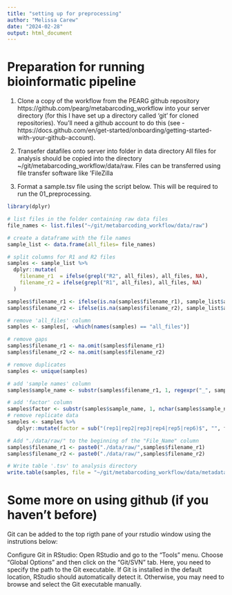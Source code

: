 ```yaml
---
title: "setting up for preprocessing"
author: "Melissa Carew"
date: "2024-02-28"
output: html_document
---
```

# Preparation for running bioinformatic pipeline
1.    Clone a copy of the workflow from the PEARG github repository https://github.com/pearg/metabarcoding_workflow into your server directory (for this I have set up a directory called 'git' for cloned repositories). You'll need a github account to do this (see - https://docs.github.com/en/get-started/onboarding/getting-started-with-your-github-account).

2.    Transefer datafiles onto server into folder in data directory
 All files for analysis should be copied into the directory ~/git/metabarcoding_workflow/data/raw. Files can be transferred using file transfer software like 'FileZilla
 
3.    Format a sample.tsv file using the script below. This will be required to run the 01_preprocessing.
```r
library(dplyr)

# list files in the folder containing raw data files
file_names <- list.files("~/git/metabarcoding_workflow/data/raw")

# create a dataframe with the file names
sample_list <- data.frame(all_files= file_names)

# split columns for R1 and R2 files
samples <- sample_list %>%
  dplyr::mutate(
    filename_r1  = ifelse(grepl("R2", all_files), all_files, NA),
    filename_r2 = ifelse(grepl("R1", all_files), all_files, NA)
  )

samples$filename_r1 <- ifelse(is.na(samples$filename_r1), sample_list$all_files, NA)
samples$filename_r2 <- ifelse(is.na(samples$filename_r2), sample_list$all_files, NA)

# remove 'all_files' column
samples <- samples[, -which(names(samples) == "all_files")]

# remove gaps
samples$filename_r1 <- na.omit(samples$filename_r1)
samples$filename_r2 <- na.omit(samples$filename_r2)

# remove duplicates
samples <- unique(samples)

# add 'sample names' column
samples$sample_name <- substr(samples$filename_r1, 1, regexpr("_", samples$filename_r1) - 1)

# add 'factor' column
samples$factor <- substr(samples$sample_name, 1, nchar(samples$sample_name))
# remove replicate data
samples <- samples %>%
   dplyr::mutate(factor = sub("(rep1|rep2|rep3|rep4|rep5|rep6)$", "", factor))

# Add "./data/raw/" to the beginning of the "File_Name" column
samples$filename_r1 <- paste0("./data/raw/",samples$filename_r1)
samples$filename_r2 <- paste0("./data/raw/",samples$filename_r2)

# Write table '.tsv' to analysis directory
write.table(samples, file = "~/git/metabarcoding_workflow/data/metadata/samples.tsv", sep = "\t", row.names = FALSE, quote = FALSE)
```

# Some more on using github (if you haven't before)
Git can be added to the top rigth pane of your rstudio window using the instrutions below:

Configure Git in RStudio:
Open RStudio and go to the "Tools" menu. Choose "Global Options" and then click on the "Git/SVN" tab. Here, you need to specify the path to the Git executable. If Git is installed in the default location, RStudio should automatically detect it. Otherwise, you may need to browse and select the Git executable manually.
